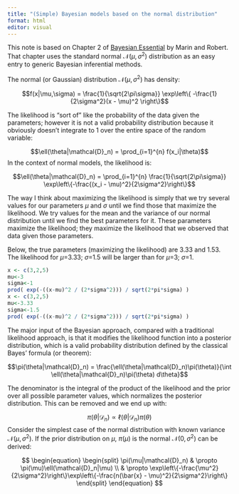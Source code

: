```yaml
---
title: "(Simple) Bayesian models based on the normal distribution"
format: html
editor: visual
---
```


This note is based on Chapter 2 of [Bayesian Essential](https://link.springer.com/book/10.1007/978-1-4614-8687-9) by Marin and Robert. That chapter uses the standard normal $\mathcal{N}(\mu, \sigma^2)$ distribution as an easy entry to generic Bayesian inferential methods.

The normal (or Gaussian) distribution $\mathcal{N}(\mu, \sigma^2)$ has density:

$$f(x|\mu,\sigma) = \frac{1}{\sqrt{2\pi\sigma}} \exp\left\{ -\frac{1}{2\sigma^2}(x - \mu)^2 \right\}$$

The likelihood is "sort of" like the probability of the data given the parameters; however it is not a valid probability distribution because it obviously doesn't integrate to 1 over the entire space of the random variable:

$$\ell(\theta|\mathcal{D}_n) = \prod_{i=1}^{n} f(x_i|\theta)$$ In the context of normal models, the likelihood is:

$$\ell(\theta|\mathcal{D}_n) = \prod_{i=1}^{n} \frac{1}{\sqrt{2\pi\sigma}} \exp\left\{-\frac{(x_i - \mu)^2}{2\sigma^2}\right\}$$

The way I think about maximizing the likelihood is simply that we try several values for our parameters $\mu$ and $\sigma$ until we find those that maximize the likelihood. We try values for the mean and the variance of our normal distribution until we find the best parameters for it. These parameters maximize the likelihood; they maximize the likelihood that we observed that data given those parameters.

Below, the true parameters (maximizing the likelihood) are 3.33 and 1.53. The likelihood for $\mu$=3.33; $\sigma$=1.5 will be larger than for $\mu$=3; $\sigma$=1.

```r
x <- c(3,2,5)
mu<-3
sigma<-1
prod( exp(-((x-mu)^2 / (2*sigma^2))) / sqrt(2*pi*sigma) )
x <- c(3,2,5)
mu<-3.33
sigma<-1.5
prod( exp(-((x-mu)^2 / (2*sigma^2))) / sqrt(2*pi*sigma) )
```

The major input of the Bayesian approach, compared with a traditional likelihood approach, is that it modifies the likelihood function into a posterior distribution, which is a valid probability distribution defined by the classical Bayes' formula (or theorem):

$$\pi(\theta|\mathcal{D}_n) = \frac{\ell(\theta|\mathcal{D}_n)\pi(\theta)}{\int \ell(\theta|\mathcal{D}_n)\pi(\theta) d\theta}$$

The denominator is the integral of the product of the likelihood and the prior over all possible parameter values, which normalizes the posterior distribution. This can be removed and we end up with:

$$\pi(\theta|\mathcal{D}_n) \propto \ell(\theta|\mathcal{D}_n)\pi(\theta)$$ Consider the simplest case of the normal distribution with known variance $\mathcal{N}(\mu, \sigma^2)$. If the prior distribution on $\mu$, $\pi(\mu)$ is the normal $\mathcal{N}(0, \sigma^2)$ can be derived:

$$
\begin{equation} 
\begin{split}
\pi(\mu|\mathcal{D}_n) & \propto \pi(\mu)\ell(\mathcal{D}_n|\mu) \\
& \propto \exp\left\{-\frac{\mu^2}{2\sigma^2}\right\}\exp\left\{-\frac{n(\bar{x} - \mu)^2}{2\sigma^2}\right\}
\end{split}
\end{equation}
$$
